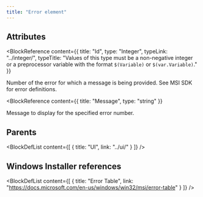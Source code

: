 ```yaml
---
title: "Error element"
---
```






## Attributes

<BlockWrapper>

  <BlockReference
    content={{
      title: "Id",
      type: "Integer",
      typeLink: "../integer/",
      typeTitle: "Values of this type must be a non-negative integer or a preprocessor variable with the format `$(Variable)` or `$(var.Variable)`."
    }}
  >
  Number of the error for which a message is being provided. See MSI SDK for error definitions.
  </BlockReference>

  <BlockReference
    content={{
      title: "Message",
      type: "string"
    }}
  >
  Message to display for the specified error number.
  </BlockReference>

</BlockWrapper>


## Parents

<BlockDefList content={[
    {
      title: "UI",
      link: "../ui/"
    }
  ]}
/>

## Windows Installer references

<BlockDefList content={[
    {
      title: "Error Table",
      link: "https://docs.microsoft.com/en-us/windows/win32/msi/error-table"
    }
  ]}
/>
